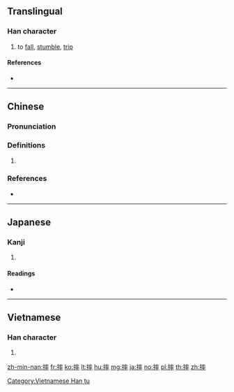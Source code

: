==Translingual==

===Han character===
{{Han char|rn=64|rad=手|as=11|sn=14|four=50043|canj=QYIJ|ids=⿰扌率}}

# to [[fall]], [[stumble]], [[trip]]

====References====
* {{Han ref|kx=0449.270|dkj=12577|dj=0800.120|hdz=31949.040|uh=6454|ud=25684|bh=BA4C|bd=47692}}

----

==Chinese==
{{zh-forms}}

===Pronunciation===
{{zh-pron
|m=shuāi
|c=seot1,seoi1
|h=pfs=
|md=
|mn=sut
|w=
|mc=y
|oc=y
|cat=
}}

===Definitions===
{{zh-hanzi}}

# {{rfdef|lang=zh}}

===References===
* {{R:yue:Hanzi}}

----

==Japanese==

===Kanji===
{{ja-kanji|grade=|rs=手11}}

# {{defn|lang=ja|sort=手11}}

====Readings====
* {{ja-readings|on=[[しゅつ]] (shutsu), [[しゅち]] (shuchi)|kun=}}

----

==Vietnamese==

===Han character===
{{vi-readings|rs=手11|hanviet=[[suất]], [[suốt]]}}

# {{defn|lang=vi|sort=手11}}

[[Category:Vietnamese Han tu]]

[[zh-min-nan:摔]]
[[fr:摔]]
[[ko:摔]]
[[lt:摔]]
[[hu:摔]]
[[mg:摔]]
[[ja:摔]]
[[no:摔]]
[[pl:摔]]
[[th:摔]]
[[zh:摔]]
